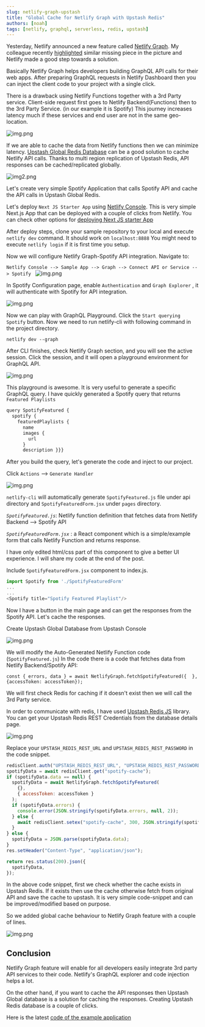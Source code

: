 ```yaml
---
slug: netlify-graph-upstash
title: "Global Cache for Netlify Graph with Upstash Redis"
authors: [noah]
tags: [netlify, graphql, serverless, redis, upstash]
---
```


Yesterday, Netlify announced a new feature called [Netlify Graph](https://www.netlify.com/blog/announcing-netlify-graph-a-faster-way-for-teams-to-develop-web-apps-with-apis).
My colleague recently [highlighted](https://twitter.com/enesakar/status/1491103931543744513) similar missing piece in the picture and Netlify made a good step towards a solution.

Basically Netlify Graph helps developers building GraphQL API calls for their web apps.
After preparing GraphQL requests in Netlify Dashboard then you can inject the client code to your project with a single click.

There is a drawback using Netlify Functions together with a 3rd Party service.
Client-side request first goes to Netlify Backend(Functions) then to the 3rd Party Service. (in our example it is Spotify)
This journey increases latency much if these services and end user are not in the same geo-location.

![img.png](/blog/netlifygraph/img.png)

If we are able to cache the data from Netlify functions then we can minimize latency.
[Upstash Global Redis Database](/docs/redis/features/globaldatabase) can be a good solution to cache Netlify API calls.
Thanks to multi region replication of Upstash Redis, API responses can be cached/replicated globally.

![img2.png](/blog/netlifygraph/img2.png)

Let's create very simple Spotify Application that calls Spotify API and cache the API calls in Upstash Global Redis.

Let's deploy `Next JS Starter App` using [Netlify Console](https://app.netlify.com/start-with-template).
This is very simple Next.js App that can be deployed with a couple of clicks from Netlify.
You can check other options for [deploying Next JS starter App](https://www.netlify.com/blog/2020/11/30/how-to-deploy-next.js-sites-to-netlify/)

After deploy steps, clone your sample repository to your local and execute `netlify dev` command. It should work on `localhost:8888`
You might need to execute `netlify login` if it is first time you setup.

Now we will configure Netlify Graph-Spotify API integration.
Navigate to:

`Netlify Console --> Sample App --> Graph --> Connect API or Service --> Spotify `
![img.png](/blog/netlifygraph/img3.png)

In Spotify Configuration page, enable `Authentication` and `Graph Explorer` , it will authenticate with Spotify for API integration.

![img.png](/blog/netlifygraph/img4.png)

Now we can play with GraphQL Playground.
Click the `Start querying Spotify` button. Now we need to run netlify-cli with following command in the project directory.

```shell
netlify dev --graph
```

After CLI finishes, check Netlify Graph section, and you will see the active session.
Click the session, and it will open a playground environment for GraphQL API.

![img.png](/blog/netlifygraph/img5.png)

This playground is awesome. It is very useful to generate a specific GraphQL query.
I have quickly generated a Spotify query that returns `Featured Playlists`

```javascript
query SpotifyFeatured {
  spotify {
    featuredPlaylists {
      name
      images {
        url
      }
      description }}}
```

After you build the query, let's generate the code and inject to our project.

Click `Actions` --> `Generate Handler`

![img.png](/blog/netlifygraph/img6.png)

`netlify-cli` will automatically generate `SpotifyFeatured.js` file under api directory and `SpotifyFeaturedForm.jsx` under `pages` directory.

_`SpotifyFeatured.js`_: Netlify function definition that fetches data from Netlify Backend --> Spotify API

_`SpotifyFeaturedForm.jsx`_ : a React component which is a simple/example form that calls Netlify Function and returns response.

I have only edited html/css part of this component to give a better UI experience. I will share my code at the end of the post.

Include `SpotifyFeaturedForm.jsx` component to index.js.

```javascript
import Spotify from './SpotifyFeaturedForm'
...
...
<Spotify title="Spotify Featured Playlist"/>
```

Now I have a button in the main page and can get the responses from the Spotify API.
Let's cache the responses.

Create Upstash Global Database from Upstash Console

![img.png](/blog/netlifygraph/img7.png)

We will modify the Auto-Generated Netlify Function code (`SpotifyFeatured.js`)
In the code there is a code that fetches data from Netlify Backend/Spotify API:

```shell
const { errors, data } = await NetlifyGraph.fetchSpotifyFeatured({  }, {accessToken: accessToken});
```

We will first check Redis for caching if it doesn't exist then we will call the 3rd Party service.

In order to communicate with redis, I have used [Upstash Redis JS](https://github.com/upstash/upstash-redis) library.
You can get your Upstash Redis REST Credentials from the database details page.

![img.png](/blog/netlifygraph/img8.png)

Replace your `UPSTASH_REDIS_REST_URL` and `UPSTASH_REDIS_REST_PASSWORD` in the code snippet.

```javascript
redisClient.auth("UPSTASH_REDIS_REST_URL", "UPSTASH_REDIS_REST_PASSWORD");
spotifyData = await redisClient.get("spotify-cache");
if (spotifyData.data == null) {
  spotifyData = await NetlifyGraph.fetchSpotifyFeatured(
    {},
    { accessToken: accessToken }
  );
  if (spotifyData.errors) {
    console.error(JSON.stringify(spotifyData.errors, null, 2));
  } else {
    await redisClient.setex("spotify-cache", 300, JSON.stringify(spotifyData));
  }
} else {
  spotifyData = JSON.parse(spotifyData.data);
}
res.setHeader("Content-Type", "application/json");

return res.status(200).json({
  spotifyData,
});
```

In the above code snippet, first we check whether the cache exists in Upstash Redis.
If it exists then use the cache otherwise fetch from original API and save the cache to upstash.
It is very simple code-snippet and can be improved/modified based on purpose.

So we added global cache behaviour to Netlify Graph feature with a couple of lines.

![img.png](/blog/netlifygraph/img9.png)

## Conclusion

Netlify Graph feature will enable for all developers easily integrate 3rd party API services to their code.
Netlify's GraphQL explorer and code injection helps a lot.

On the other hand, if you want to cache the API responses then Upstash Global database is a solution for caching the responses.
Creating Upstash Redis database is a couple of clicks.

Here is the latest [code of the example application](https://github.com/upstash/redis-examples/tree/master/netlify-graph)
